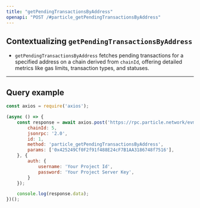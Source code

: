 ```yaml
---
title: "getPendingTransactionsByAddress"
openapi: "POST /#particle_getPendingTransactionsByAddress"
---
```


## Contextualizing `getPendingTransactionsByAddress`

- `getPendingTransactionsByAddress` fetches pending transactions for a specified address on a chain derived from `chainId`, offering detailed metrics like gas limits, transaction types, and statuses.

***

## Query example

```javascript JavaScript
const axios = require('axios');

(async () => {
    const response = await axios.post('https://rpc.particle.network/evm-chain', {
        chainId: 5,
        jsonrpc: '2.0',
        id: 1,
        method: 'particle_getPendingTransactionsByAddress',
        params: ['0x425249Cf0F2f91f488E24cF7B1AA3186748f7516'],
    }, {
        auth: {
            username: 'Your Project Id',
            password: 'Your Project Server Key',
        }
    });

    console.log(response.data);
})();
```